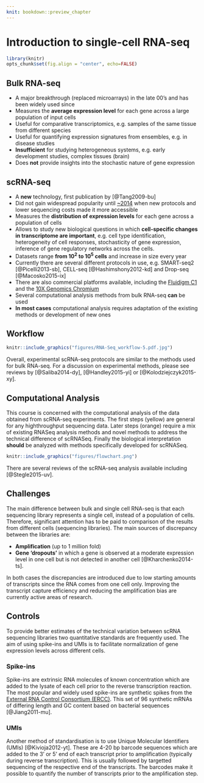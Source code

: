 ```yaml
---
knit: bookdown::preview_chapter
---
```


# Introduction to single-cell RNA-seq

```r
library(knitr)
opts_chunk$set(fig.align = "center", echo=FALSE)
```

## Bulk RNA-seq

* A major breakthrough (replaced microarrays) in the late 00's and has been widely used since
* Measures the __average expression level__ for each gene across a large population of input cells
* Useful for comparative transcriptomics, e.g. samples of the same tissue from different species
* Useful for quantifying expression signatures from ensembles, e.g. in disease studies
* __Insufficient__ for studying heterogeneous systems, e.g. early development studies, complex tissues (brain)
* Does __not__ provide insights into the stochastic nature of gene expression
    
## scRNA-seq

* A __new__ technology, first publication by [@Tang2009-bu]
* Did not gain widespread popularity until [~2014](https://www.ohio.edu/bioinformatics/upload/Single-Cell-RNA-seq-Method-of-the-Year-2013.pdf) when new protocols and lower sequencing costs made it more accessible
* Measures the __distribution of expression levels__ for each gene across a population of cells
* Allows to study new biological questions in which __cell-specific changes in transcriptome are important__, e.g. cell type identification, heterogeneity of cell responses, stochasticity of gene expression, inference of gene regulatory networks across the cells.
* Datasets range __from $10^2$ to $10^5$ cells__ and increase in size every year
* Currently there are several different protocols in use, e.g. SMART-seq2 [@Picelli2013-sb], CELL-seq [@Hashimshony2012-kd] and Drop-seq [@Macosko2015-ix]
* There are also commercial platforms available, including the [Fluidigm C1](https://www.fluidigm.com/products/c1-system) and the [10X Genomics Chromium](https://www.10xgenomics.com/single-cell/)
* Several computational analysis methods from bulk RNA-seq __can__ be used
* __In most cases__ computational analysis requires adaptation of the existing methods or development of new ones

## Workflow

```r
knitr::include_graphics("figures/RNA-Seq_workflow-5.pdf.jpg")
```

Overall, experimental scRNA-seq protocols are similar to the methods used for bulk RNA-seq. For a discussion on experimental methods, please see reviews by [@Saliba2014-dy], [@Handley2015-yi] or [@Kolodziejczyk2015-xy].

## Computational Analysis

This course is concerned with the computational analysis of the data
obtained from scRNA-seq experiments. The first steps (yellow) are general for any highthroughput sequencing data. Later steps (orange) require a mix of existing RNASeq analysis methods and novel methods to address the technical difference of scRNASeq. Finally the biological interpretation __should__ be analyzed with methods specifically developed for scRNASeq.

```r
knitr::include_graphics("figures/flowchart.png")
```

There are several reviews of the scRNA-seq analysis available including [@Stegle2015-uv].

## Challenges

The main difference between bulk and single cell RNA-seq is that each sequencing library represents a single cell, instead of a population of cells. Therefore, significant attention has to be paid to comparison of the results from different cells (sequencing libraries). The main sources of discrepancy between the libraries are:

* __Amplification__ (up to 1 million fold)
* __Gene 'dropouts'__ in which a gene is observed at a moderate expression level in one cell but is not detected in another cell [@Kharchenko2014-ts].

In both cases the discrepancies are introduced due to low starting amounts of transcripts since the RNA comes from one cell only. Improving the transcript capture efficiency and reducing the amplification bias are currently active areas of research.

## Controls

To provide better estimates of the technical variation between scRNA sequencing libraries two quantitative standards are frequently used. The aim of using spike-ins and UMIs is to facilitate normalization of gene expression levels across different cells.

### Spike-ins

Spike-ins are extrinsic RNA molecules of known concentration which are added to the lysate of each cell prior to the reverse transcription reaction. The most popular and widely used spike-ins are synthetic spikes from the [External RNA Control Consortium (ERCC)](https://www.thermofisher.com/order/catalog/product/4456740). This set of 96 synthetic mRNAs of differing length and GC content based on bacterial sequences [@Jiang2011-mu].

### UMIs

Another method of standardisation is to use Unique Molecular Identifiers (UMIs) [@Kivioja2012-yt]. These are 4-20 bp barcode sequences which are added to the 3' or 5' end of each transcript prior to amplification (typically during reverse transcription). This is usually followed by targetted sequencing of the respective end of the transcripts. The barcodes make it possible to quantify the number of transcripts prior to the amplification step.
